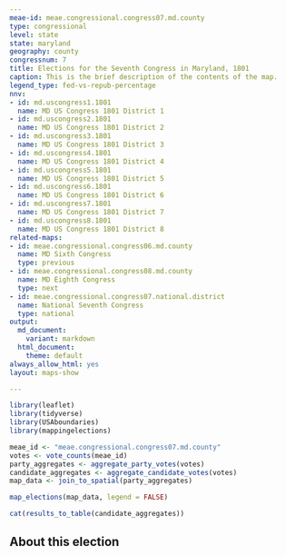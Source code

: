 ```yaml
---
meae-id: meae.congressional.congress07.md.county
type: congressional
level: state
state: maryland
geography: county
congressnum: 7
title: Elections for the Seventh Congress in Maryland, 1801
caption: This is the brief description of the contents of the map.
legend_type: fed-vs-repub-percentage
nnv:
- id: md.uscongress1.1801
  name: MD US Congress 1801 District 1
- id: md.uscongress2.1801
  name: MD US Congress 1801 District 2
- id: md.uscongress3.1801
  name: MD US Congress 1801 District 3
- id: md.uscongress4.1801
  name: MD US Congress 1801 District 4
- id: md.uscongress5.1801
  name: MD US Congress 1801 District 5
- id: md.uscongress6.1801
  name: MD US Congress 1801 District 6
- id: md.uscongress7.1801
  name: MD US Congress 1801 District 7
- id: md.uscongress8.1801
  name: MD US Congress 1801 District 8
related-maps:
- id: meae.congressional.congress06.md.county
  name: MD Sixth Congress
  type: previous
- id: meae.congressional.congress08.md.county
  name: MD Eighth Congress
  type: next
- id: meae.congressional.congress07.national.district
  name: National Seventh Congress
  type: national
output:
  md_document:
    variant: markdown
  html_document:
    theme: default
always_allow_html: yes
layout: maps-show

---
```


```r
library(leaflet)
library(tidyverse)
library(USAboundaries)
library(mappingelections)

meae_id <- "meae.congressional.congress07.md.county"
votes <- vote_counts(meae_id)
party_aggregates <- aggregate_party_votes(votes)
candidate_aggregates <- aggregate_candidate_votes(votes)
map_data <- join_to_spatial(party_aggregates)
```

<div class="map">

```r
map_elections(map_data, legend = FALSE)
```

</div>

<div class="results-table">

```r
cat(results_to_table(candidate_aggregates))
```

</div>

## About this election
